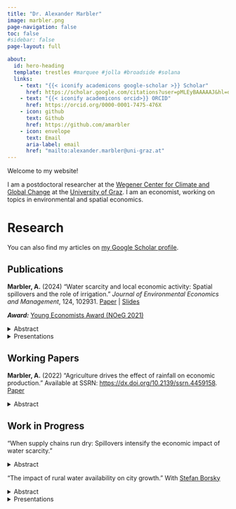 ```yaml
---
title: "Dr. Alexander Marbler"
image: marbler.png
page-navigation: false
toc: false
#sidebar: false
page-layout: full

about:
  id: hero-heading
  template: trestles #marquee #jolla #broadside #solana
  links:
    - text: "{{< iconify academicons google-scholar >}} Scholar"
      href: https://scholar.google.com/citations?user=pMLEyBAAAAAJ&hl=de&oi=ao
    - text: "{{< iconify academicons orcid>}} ORCID"
      href: https://orcid.org/0000-0001-7475-476X
    - icon: github
      text: Github
      href: https://github.com/amarbler
    - icon: envelope
      text: Email
      aria-label: email
      href: "mailto:alexander.marbler@uni-graz.at"
---
```


::: {#hero-heading}
Welcome to my website!

I am a postdoctoral researcher at the [Wegener Center for Climate and Global Change](https://wegcenter.uni-graz.at/en/) at the [University of Graz](https://www.uni-graz.at/en/). I am an economist, working on topics in environmental and spatial economics.

# Research

You can also find my articles on [my Google Scholar profile](https://scholar.google.com/citations?user=pMLEyBAAAAAJ&hl=de&oi=ao).

## Publications

**Marbler, A.** (2024) "Water scarcity and local economic activity: Spatial spillovers and the role of irrigation." <i>Journal of Environmental Economics and Management</i>, 124, 102931. [Paper](https://doi.org/10.1016/j.jeem.2024.102931) \| [Slides](files/EconWAT_slides.pdf)

***Award:*** [Young Economists Award (NOeG 2021)](https://en.noeg.ac.at/young-economists)

<details>

<summary>Abstract</summary>

This paper explores the spatial spillover effects of water scarcity on local economic activity and examines the role of irrigation in modulating these effects. Utilizing a newly assembled global geospatial data set that combines information on seasonal water availability and economic activity measured by nighttime luminosity, I conduct a spatial econometric analysis at the granular level of 0.25° x 0.25° grid cells worldwide. My results reveal that agricultural water scarcity in rainfed grid cells has negative spatial spillover effects on economic activity, extending up to 300 kilometers away. However, the presence of irrigation infrastructure effectively mitigates both the direct negative impacts and the negative spatial spillover effects of agricultural water scarcity on economic activity. These results suggest that the benefits of certain climate adaptation measures may not be confined locally, but are observable at a larger scale. This paper emphasizes the importance of considering spatial dynamics and irrigation in understanding the effects of water scarcity on economic activity, providing valuable insights for water resource management policies targeted at promoting climate-resilient development.

</details>

<details>

<summary>Presentations</summary>

Annual Conference of the European Economic Association (EEA-ESEM 2021); 27th Annual Conference of the European Association of Environmental and Resource Economists (EAERE 2022); Verein für Socialpolitik Annual Conference (VfS 2021); 8th Annual Conference of the French Association of Environmental and Resource Economists (FAERE 2021); Annual Conference of the Austrian Economic Association (NOeG 2021); 9th Annual Conference of the Italian Association of Environmental and Resource Economists (IAERE 2021); Regulation and Environment (REM) Seminar at Paris School of Economics

</details>

## Working Papers

**Marbler, A.** (2022) "Agriculture drives the effect of rainfall on economic production." Available at SSRN: <https://dx.doi.org/10.2139/ssrn.4459158>. [Paper](https://dx.doi.org/10.2139/ssrn.4459158)

<details>

<summary>Abstract</summary>

Growing evidence suggests that there is a causal effect of rainfall on economic output, yet the mechanisms driving these effects remain unclear. Here, by integrating gridded agricultural information, climate data, and information on economic output for 1,541 subnational regions across 77 countries, I show that agriculture is the primary driver of the effect of rainfall on overall economic output growth. Specifically, I find that economic output growth declines when subnational regions experience anomalous rainfall during the agricultural growing season, while exposure to anomalous rainfall during the non-growing season has no effect. Dry growing season conditions are particularly harmful, and previous studies that do not account for seasonal rainfall patterns significantly underestimate these effects. I find evidence that the effects on economic growth rates are persistent and that rising income levels reduce the vulnerability to growing season rainfall anomalies. These results deliver empirical evidence that agriculture is driving the negative effects of dry conditions on economic growth rates, especially in low- to middle-income regions.

</details>

## Work in Progress

"When supply chains run dry: Spillovers intensify the economic impact of water scarcity."

<details>

<summary>Abstract</summary>

</details>

"The impact of rural water availability on city growth." With [Stefan Borsky](https://sborsky.github.io/)

<details>

<summary>Abstract</summary>

</details>

<details>

<summary>Presentations</summary>

29th Annual Conference of the European Association of Environmental and Resource Economists (EAERE 2024); Environmental Protection and Sustainability Forum (EPSF 2022)

</details>
:::
